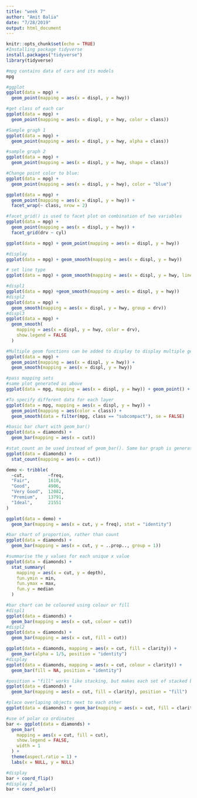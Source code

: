 ```yaml
---
title: "week 7"
author: "Amit Balia"
date: "7/28/2019"
output: html_document
---
```


```r
knitr::opts_chunk$set(echo = TRUE)
#Installing package tidyverse
install.packages("tidyverse")
library(tidyverse)
```


```r
#mpg contains data of cars and its models
mpg
```


```r
#ggplot
ggplot(data = mpg) + 
  geom_point(mapping = aes(x = displ, y = hwy))
```


```r
#get class of each car
ggplot(data = mpg) + 
  geom_point(mapping = aes(x = displ, y = hwy, color = class))
```


```r
#Sample gragh 1
ggplot(data = mpg) + 
  geom_point(mapping = aes(x = displ, y = hwy, alpha = class))

#sample graph 2
ggplot(data = mpg) + 
  geom_point(mapping = aes(x = displ, y = hwy, shape = class))
```

```r
#Change point color to blue:
ggplot(data = mpg) + 
  geom_point(mapping = aes(x = displ, y = hwy), color = "blue")
``` 
```r
ggplot(data = mpg) + 
  geom_point(mapping = aes(x = displ, y = hwy)) + 
  facet_wrap(~ class, nrow = 2)
```
```r
#facet_grid() is used to facet plot on combination of two variables
ggplot(data = mpg) + 
  geom_point(mapping = aes(x = displ, y = hwy)) + 
  facet_grid(drv ~ cyl)
```

```r
ggplot(data = mpg) + geom_point(mapping = aes(x = displ, y = hwy))

#display
ggplot(data = mpg) + geom_smooth(mapping = aes(x = displ, y = hwy))
```
```r
# set line type
ggplot(data = mpg) + geom_smooth(mapping = aes(x = displ, y = hwy, linetype = drv))
```
```r
#displ1
ggplot(data = mpg) +geom_smooth(mapping = aes(x = displ, y = hwy))
#displ2              
ggplot(data = mpg) +
  geom_smooth(mapping = aes(x = displ, y = hwy, group = drv))
#displ3
ggplot(data = mpg) +
  geom_smooth(
    mapping = aes(x = displ, y = hwy, color = drv),
    show.legend = FALSE
  )
```

```r
#Multiple geom functions can be added to display to display multiple geoms in same plot
ggplot(data = mpg) + 
  geom_point(mapping = aes(x = displ, y = hwy)) +
  geom_smooth(mapping = aes(x = displ, y = hwy))
```

```r
#pass mapping sets
#same plot generated as above
ggplot(data = mpg, mapping = aes(x = displ, y = hwy)) + geom_point() + geom_smooth()
```

```r
#To specify different data for each layer
ggplot(data = mpg, mapping = aes(x = displ, y = hwy)) + 
  geom_point(mapping = aes(color = class)) + 
  geom_smooth(data = filter(mpg, class == "subcompact"), se = FALSE)
```

```r
#basic bar chart with geom_bar()
ggplot(data = diamonds) + 
  geom_bar(mapping = aes(x = cut))
```

```r
#stat_count an be used instead of geom_bar(). Same bar graph is generated
ggplot(data = diamonds) + 
  stat_count(mapping = aes(x = cut))
```

```r
demo <- tribble(
  ~cut,         ~freq,
  "Fair",       1610,
  "Good",       4906,
  "Very Good",  12082,
  "Premium",    13791,
  "Ideal",      21551
)

ggplot(data = demo) +
  geom_bar(mapping = aes(x = cut, y = freq), stat = "identity")
```
```r
#bar chart of proportion, rather than count
ggplot(data = diamonds) + 
  geom_bar(mapping = aes(x = cut, y = ..prop.., group = 1))
```


```r
#summarise the y values for each unique x value
ggplot(data = diamonds) + 
  stat_summary(
    mapping = aes(x = cut, y = depth),
    fun.ymin = min,
    fun.ymax = max,
    fun.y = median
  )
```

```r
#bar chart can be coloured using colour or fill
#displ1
ggplot(data = diamonds) + 
  geom_bar(mapping = aes(x = cut, colour = cut))
#displ2
ggplot(data = diamonds) + 
  geom_bar(mapping = aes(x = cut, fill = cut))
```


```r
ggplot(data = diamonds, mapping = aes(x = cut, fill = clarity)) + 
  geom_bar(alpha = 1/5, position = "identity")
#display
ggplot(data = diamonds, mapping = aes(x = cut, colour = clarity)) + 
  geom_bar(fill = NA, position = "identity")
```

```r
#position = "fill" works like stacking, but makes each set of stacked bars the same height. 
ggplot(data = diamonds) + 
  geom_bar(mapping = aes(x = cut, fill = clarity), position = "fill")
```

```r
#place overlaping objects next to each other
ggplot(data = diamonds) + geom_bar(mapping = aes(x = cut, fill = clarity), position = "dodge")
```


```r
#use of polar co ordinates
bar <- ggplot(data = diamonds) + 
  geom_bar(
    mapping = aes(x = cut, fill = cut), 
    show.legend = FALSE,
    width = 1
  ) + 
  theme(aspect.ratio = 1) +
  labs(x = NULL, y = NULL)

#display
bar + coord_flip()
#display 2
bar + coord_polar()
```
